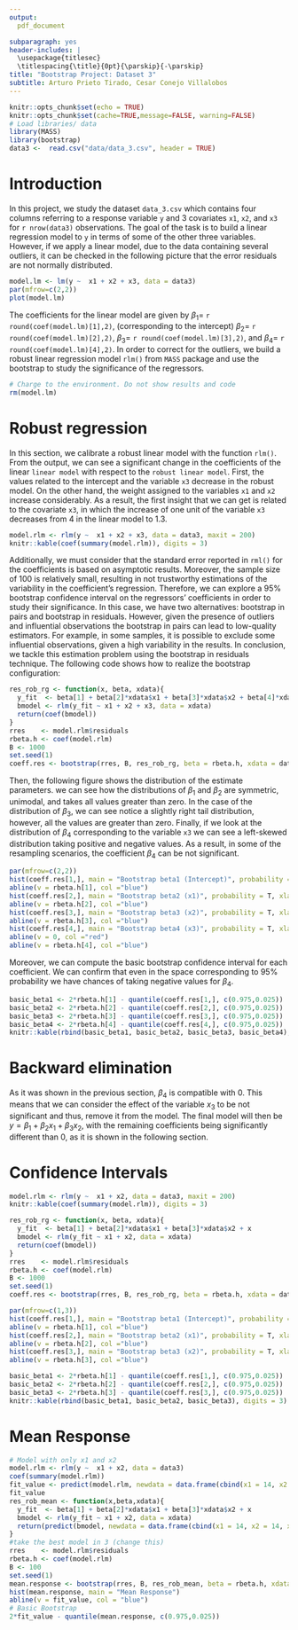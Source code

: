 ---
output: 
  pdf_document

subparagraph: yes
header-includes: |
  \usepackage{titlesec}
  \titlespacing{\title}{0pt}{\parskip}{-\parskip}
title: "Bootstrap Project: Dataset 3"
subtitle: Arturo Prieto Tirado, Cesar Conejo Villalobos
---
\vspace{-5truemm}


```{r setup, include=FALSE}
knitr::opts_chunk$set(echo = TRUE)
knitr::opts_chunk$set(cache=TRUE,message=FALSE, warning=FALSE)
# Load libraries/ data
library(MASS)
library(bootstrap)
data3 <-  read.csv("data/data_3.csv", header = TRUE)
```

# Introduction

In this project, we study the dataset `data_3.csv` which contains four columns referring to a response variable `y` and 3 covariates `x1`, `x2`, and `x3` for `r nrow(data3)` observations. The goal of the task is to build a linear regression model to `y` in terms of some of the other three variables. However, if we apply a linear model, due to the data containing several outliers, it can be checked in the following picture that the error residuals are not normally distributed.

```{r}
model.lm <- lm(y ~  x1 + x2 + x3, data = data3)
par(mfrow=c(2,2))
plot(model.lm)
```

The coefficients for the linear model are given by $\beta_{1} =$ `r round(coef(model.lm)[1],2)`, (corresponding to the intercept) $\beta_{2} =$ `r round(coef(model.lm)[2],2)`, $\beta_{3} =$ `r round(coef(model.lm)[3],2)`, and $\beta_{4} =$ `r round(coef(model.lm)[4],2)`. In order to correct for the outliers, we build a robust linear regression model `rlm()` from `MASS` package and use the bootstrap to study the significance of the regressors.

```{r eval=TRUE, echo=FALSE, message=FALSE, warning=FALSE}
# Charge to the environment. Do not show results and code
rm(model.lm)
```

# Robust regression

[//]: # (Build a robust linear regression model with the three covariates and use (95%) bootstrap confidence intervals on the regressors' coeffcients to study their significance.)

In this section, we calibrate a robust linear model with the function `rlm()`. From the output, we can see a significant change in the coefficients of the linear `linear model` with respect to the `robust linear model`. First, the values related to the intercept and the variable `x3` decrease in the robust model. On the other hand, the weight assigned to the variables `x1` and `x2` increase considerably. As a result, the first insight that we can get is related to the covariate `x3`, in which the increase of one unit of the variable `x3` decreases from $4$ in the linear model to $1.3$.

```{r}
model.rlm <- rlm(y ~  x1 + x2 + x3, data = data3, maxit = 200)
knitr::kable(coef(summary(model.rlm)), digits = 3)
```

Additionally, we must consider that the standard error reported in `rml()` for the coefficients is based on asymptotic results. Moreover, the sample size of 100 is relatively small, resulting in not trustworthy estimations of the variability in the coefficient's regression. Therefore, we can explore a $95\%$ bootstrap confidence interval on the regressors' coefficients in order to study their significance. In this case, we have two alternatives: bootstrap in pairs and bootstrap in residuals. However, given the presence of outliers and influential observations the bootstrap in pairs can lead to low-quality estimators. For example, in some samples, it is possible to exclude some influential observations, given a high variability in the results. In conclusion, we tackle this estimation problem using the bootstrap in residuals technique. The following code shows how to realize the bootstrap configuration:

```{r}
res_rob_rg <- function(x, beta, xdata){
  y_fit  <- beta[1] + beta[2]*xdata$x1 + beta[3]*xdata$x2 + beta[4]*xdata$x3 + x
  bmodel <- rlm(y_fit ~ x1 + x2 + x3, data = xdata)
  return(coef(bmodel))
}
rres    <- model.rlm$residuals
rbeta.h <- coef(model.rlm)
B <- 1000
set.seed(1)
coeff.res <- bootstrap(rres, B, res_rob_rg, beta = rbeta.h, xdata = data3)$thetastar
```

Then, the following figure shows the distribution of the estimate parameters. we can see how the distributions of $\beta_{1}$ and $\beta_{2}$ are symmetric, unimodal, and takes all values greater than zero. In the case of the distribution of $\beta_{3}$, we can see notice a slightly right tail distribution, however, all the values are greater than zero. Finally, if we look at the distribution of $\beta_{4}$ corresponding to the variable `x3` we can see a left-skewed distribution taking positive and negative values. As a result, in some of the resampling scenarios, the coefficient $\beta_{4}$ can be not significant.

```{r}
par(mfrow=c(2,2))
hist(coeff.res[1,], main = "Bootstrap beta1 (Intercept)", probability = T, xlab = "beta1")
abline(v = rbeta.h[1], col ="blue")
hist(coeff.res[2,], main = "Bootstrap beta2 (x1)", probability = T, xlab = "beta2")
abline(v = rbeta.h[2], col ="blue")
hist(coeff.res[3,], main = "Bootstrap beta3 (x2)", probability = T, xlab = "beta3")
abline(v = rbeta.h[3], col ="blue")
hist(coeff.res[4,], main = "Bootstrap beta4 (x3)", probability = T, xlab = "beta4")
abline(v = 0, col ="red")
abline(v = rbeta.h[4], col ="blue")
```

Moreover, we can compute the basic bootstrap confidence interval for each coefficient. We can confirm that even in the space corresponding to $95\%$ probability we have chances of taking negative values for $\beta_{4}$.

```{r}
basic_beta1 <- 2*rbeta.h[1] - quantile(coeff.res[1,], c(0.975,0.025))
basic_beta2 <- 2*rbeta.h[2] - quantile(coeff.res[2,], c(0.975,0.025))
basic_beta3 <- 2*rbeta.h[3] - quantile(coeff.res[3,], c(0.975,0.025))
basic_beta4 <- 2*rbeta.h[4] - quantile(coeff.res[4,], c(0.975,0.025))
knitr::kable(rbind(basic_beta1, basic_beta2, basic_beta3, basic_beta4), digits = 3)
```

# Backward elimination

[//]: # (Use backward elimination to select the relevant covariates and provide the chosen
regression model.)

As it was shown in the previous section, $\beta_4$ is compatible with 0. This means that we can consider the effect of the variable $x_3$ to be not significant and thus, remove it from the model. The final model will then be $y=\beta_1+\beta_2 x_1+\beta_3 x_2$, with the remaining coefficients being significantly different than 0, as it is shown in the following section.

# Confidence Intervals

[//]: # (Provide 95% confidence intervals on the regression coeffcients.)

```{r}
model.rlm <- rlm(y ~  x1 + x2, data = data3, maxit = 200)
knitr::kable(coef(summary(model.rlm)), digits = 3)
```


```{r}
res_rob_rg <- function(x, beta, xdata){
  y_fit  <- beta[1] + beta[2]*xdata$x1 + beta[3]*xdata$x2 + x
  bmodel <- rlm(y_fit ~ x1 + x2, data = xdata)
  return(coef(bmodel))
}
rres    <- model.rlm$residuals
rbeta.h <- coef(model.rlm)
B <- 1000
set.seed(1)
coeff.res <- bootstrap(rres, B, res_rob_rg, beta = rbeta.h, xdata = data3)$thetastar
```

```{r}
par(mfrow=c(1,3))
hist(coeff.res[1,], main = "Bootstrap beta1 (Intercept)", probability = T, xlab = "beta1")
abline(v = rbeta.h[1], col ="blue")
hist(coeff.res[2,], main = "Bootstrap beta2 (x1)", probability = T, xlab = "beta2")
abline(v = rbeta.h[2], col ="blue")
hist(coeff.res[3,], main = "Bootstrap beta3 (x2)", probability = T, xlab = "beta3")
abline(v = rbeta.h[3], col ="blue")
```

```{r}
basic_beta1 <- 2*rbeta.h[1] - quantile(coeff.res[1,], c(0.975,0.025))
basic_beta2 <- 2*rbeta.h[2] - quantile(coeff.res[2,], c(0.975,0.025))
basic_beta3 <- 2*rbeta.h[3] - quantile(coeff.res[3,], c(0.975,0.025))
knitr::kable(rbind(basic_beta1, basic_beta2, basic_beta3), digits = 3)
```

# Mean Response

[//]: # (uild a 95% confidence interval on the mean response when (x1; x2; x3) = (14; 14; 14).)

```{r}
# Model with only x1 and x2
model.rlm <- rlm(y ~  x1 + x2, data = data3)
coef(summary(model.rlm))
fit_value <- predict(model.rlm, newdata = data.frame(cbind(x1 = 14, x2 = 14, x3 = 14)))
fit_value
res_rob_mean <- function(x,beta,xdata){
  y_fit  <- beta[1] + beta[2]*xdata$x1 + beta[3]*xdata$x2 + x
  bmodel <- rlm(y_fit ~ x1 + x2, data = xdata)
  return(predict(bmodel, newdata = data.frame(cbind(x1 = 14, x2 = 14, x3 = 14))))
}
#take the best model in 3 (change this)
rres    <- model.rlm$residuals
rbeta.h <- coef(model.rlm)
B <- 100
set.seed(1)
mean.response <- bootstrap(rres, B, res_rob_mean, beta = rbeta.h, xdata = data3)$thetastar
hist(mean.response, main = "Mean Response")
abline(v = fit_value, col = "blue")
# Basic Bootstrap
2*fit_value - quantile(mean.response, c(0.975,0.025))
```